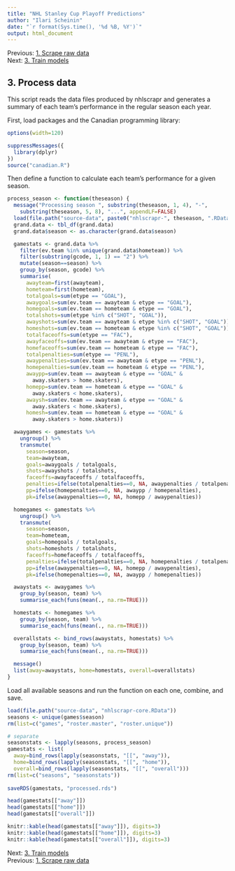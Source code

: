 ```yaml
---
title: "NHL Stanley Cup Playoff Predictions"
author: "Ilari Scheinin"
date: "`r format(Sys.time(), '%d %B, %Y')`"
output: html_document
---
```


Previous: [1. Scrape raw data](scrape.html)  
Next: [3. Train models](model.html)

3. Process data
---------------

This script reads the data files produced by nhlscrapr and generates a summary
of each team's performance in the regular season each year.

First, load packages and the Canadian programming library:

```r
options(width=120)
```

```r
suppressMessages({
  library(dplyr)
})
source("canadian.R")
```

Then define a function to calculate each team's performance for a given season.

```r
process_season <- function(theseason) {
  message("Processing season ", substring(theseason, 1, 4), "-",
    substring(theseason, 5, 8), "...", appendLF=FALSE)
  load(file.path("source-data", paste0("nhlscrapr-", theseason, ".RData")))
  grand.data <- tbl_df(grand.data)
  grand.data$season <- as.character(grand.data$season)

  gamestats <- grand.data %>%
    filter(ev.team %in% unique(grand.data$hometeam)) %>%
    filter(substring(gcode, 1, 1) == "2") %>%
    mutate(season==season) %>%
    group_by(season, gcode) %>%
    summarise(
      awayteam=first(awayteam),
      hometeam=first(hometeam),
      totalgoals=sum(etype == "GOAL"),
      awaygoals=sum(ev.team == awayteam & etype == "GOAL"),
      homegoals=sum(ev.team == hometeam & etype == "GOAL"),
      totalshots=sum(etype %in% c("SHOT", "GOAL")),
      awayshots=sum(ev.team == awayteam & etype %in% c("SHOT", "GOAL")),
      homeshots=sum(ev.team == hometeam & etype %in% c("SHOT", "GOAL")),
      totalfaceoffs=sum(etype == "FAC"),
      awayfaceoffs=sum(ev.team == awayteam & etype == "FAC"),
      homefaceoffs=sum(ev.team == hometeam & etype == "FAC"),
      totalpenalties=sum(etype == "PENL"),
      awaypenalties=sum(ev.team == awayteam & etype == "PENL"),
      homepenalties=sum(ev.team == hometeam & etype == "PENL"),
      awaypp=sum(ev.team == awayteam & etype == "GOAL" &
        away.skaters > home.skaters),
      homepp=sum(ev.team == hometeam & etype == "GOAL" &
        away.skaters < home.skaters),
      awaysh=sum(ev.team == awayteam & etype == "GOAL" &
        away.skaters < home.skaters),
      homesh=sum(ev.team == hometeam & etype == "GOAL" &
        away.skaters > home.skaters))

  awaygames <- gamestats %>%
    ungroup() %>%
    transmute(
      season=season,
      team=awayteam,
      goals=awaygoals / totalgoals,
      shots=awayshots / totalshots,
      faceoffs=awayfaceoffs / totalfaceoffs,
      penalties=ifelse(totalpenalties==0, NA, awaypenalties / totalpenalties),
      pp=ifelse(homepenalties==0, NA, awaypp / homepenalties),
      pk=ifelse(awaypenalties==0, NA, homepp / awaypenalties))

  homegames <- gamestats %>%
    ungroup() %>%
    transmute(
      season=season,
      team=hometeam,
      goals=homegoals / totalgoals,
      shots=homeshots / totalshots,
      faceoffs=homefaceoffs / totalfaceoffs,
      penalties=ifelse(totalpenalties==0, NA, homepenalties / totalpenalties),
      pp=ifelse(awaypenalties==0, NA, homepp / awaypenalties),
      pk=ifelse(homepenalties==0, NA, awaypp / homepenalties))

  awaystats <- awaygames %>%
    group_by(season, team) %>%
    summarise_each(funs(mean(., na.rm=TRUE)))

  homestats <- homegames %>%
    group_by(season, team) %>%
    summarise_each(funs(mean(., na.rm=TRUE)))

  overallstats <- bind_rows(awaystats, homestats) %>%
    group_by(season, team) %>%
    summarise_each(funs(mean(., na.rm=TRUE)))

  message()
  list(away=awaystats, home=homestats, overall=overallstats)
}

```

Load all available seasons and run the function on each one, combine, and save.

```r
load(file.path("source-data", "nhlscrapr-core.RData"))
seasons <- unique(games$season)
rm(list=c("games", "roster.master", "roster.unique"))

# separate
seasonstats <- lapply(seasons, process_season)
gamestats <- list(
  away=bind_rows(lapply(seasonstats, "[[", "away")),
  home=bind_rows(lapply(seasonstats, "[[", "home")),
  overall=bind_rows(lapply(seasonstats, "[[", "overall")))
rm(list=c("seasons", "seasonstats"))
  
saveRDS(gamestats, "processed.rds")
```

```r
head(gamestats[["away"]])
head(gamestats[["home"]])
head(gamestats[["overall"]])
```

```r
knitr::kable(head(gamestats[["away"]]), digits=3)
knitr::kable(head(gamestats[["home"]]), digits=3)
knitr::kable(head(gamestats[["overall"]]), digits=3)
```

Next: [3. Train models](model.html)  
Previous: [1. Scrape raw data](scrape.html)
